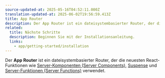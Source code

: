 ```yaml
---
source-updated-at: 2025-05-16T04:52:11.000Z
translation-updated-at: 2025-06-02T19:56:59.413Z
title: App Router
description: Der App Router ist ein dateisystembasierter Router, der die neuesten React-Funktionen wie Server-Komponenten (Server Components), Suspense, Server-Funktionen (Server Functions) und mehr nutzt.
related:
  title: Nächste Schritte
  description: Beginnen Sie mit der Installationsanleitung.
  links:
    - app/getting-started/installation
---
```


Der **App Router** ist ein dateisystembasierter Router, der die neuesten React-Funktionen wie [Server-Komponenten (Server Components)](https://react.dev/reference/rsc/server-components), [Suspense](https://react.dev/reference/react/Suspense) und [Server-Funktionen (Server Functions)](https://react.dev/reference/rsc/server-functions) verwendet.